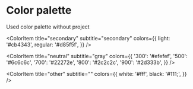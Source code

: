 
<Meta title="Pallet" />

# Color palette

Used color palette without project

<ColorPalette>
  <ColorItem title="primary" subtitle="primary" colors={{
    'light': '#3386d3'
}} />

<ColorItem
  title="secondary"
  subtitle="secondary"
  colors={{
    light: '#cb4343',
    regular: '#d85f5f',
  }}
/>

<ColorItem
  title="neutral"
  subtitle="gray"
  colors={{
    '300': '#efefef',
    '500': '#6c6c6c',
    '700': '#22272e',
    '800': '#2c2c2c',
    '900': '#2d333b',
  }}
/>

  <ColorItem
    title="other"
    subtitle=""
    colors={{
      white: '#fff',
      black: '#111;',
    }}
  />
</ColorPalette>
